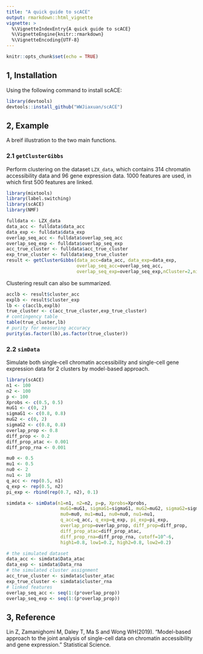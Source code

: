 ---
title: "A quick guide to scACE"
output: rmarkdown::html_vignette
vignette: >
  %\VignetteIndexEntry{A quick guide to scACE}
  %\VignetteEngine{knitr::rmarkdown}
  %\VignetteEncoding{UTF-8}
---

```{r setup, include=FALSE}
knitr::opts_chunk$set(echo = TRUE)
```

## 1, Installation
Using the following command to install scACE:

``` r
library(devtools)
devtools::install_github("WWJiaxuan/scACE")
```

## 2, Example 
A breif illustration to the two main functions.

### 2.1 `getClusterGibbs` 
Perform clustering on the dataset `LZX_data`, which contains 314 chromatin accessibility data and 96 gene expression data. 1000 features are used, in which first 500 features are linked.

```{r}
library(mixtools)
library(label.switching)
library(scACE)
library(NMF)

fulldata <- LZX_data
data_acc <- fulldata$data_acc
data_exp <- fulldata$data_exp
overlap_seq_acc <- fulldata$overlap_seq_acc
overlap_seq_exp <- fulldata$overlap_seq_exp
acc_true_cluster <- fulldata$acc_true_cluster
exp_true_cluster <- fulldata$exp_true_cluster
result <- getClusterGibbs(data_acc=data_acc, data_exp=data_exp, 
                          overlap_seq_acc=overlap_seq_acc, 
                          overlap_seq_exp=overlap_seq_exp,nCluster=2,niter=1000)
```

Clustering result can also be summarized.
```{r}
acclb <- result$cluster_acc
explb <- result$cluster_exp
lb <- c(acclb,explb)
true_cluster <- c(acc_true_cluster,exp_true_cluster)
# contingency table
table(true_cluster,lb)
# purity for measuring accuracy
purity(as.factor(lb),as.factor(true_cluster))

```


### 2.2 `simData`
Simulate both single-cell chromatin accessibility and single-cell gene expression data for 2 clusters by model-based approach.
```{r}
library(scACE)
n1 <- 100
n2 <- 100
p <- 100
Xprobs <- c(0.5, 0.5)
muG1 <- c(0, 2)
sigmaG1 <- c(0.8, 0.8)
muG2 <- c(0, 2)
sigmaG2 <- c(0.8, 0.8)
overlap_prop <- 0.8
diff_prop <- 0.2
diff_prop_atac <- 0.001
diff_prop_rna <- 0.001

mu0 <- 0.5
mu1 <- 0.5
nu0 <- 2
nu1 <- 10
q_acc <- rep(0.5, n1)
q_exp <- rep(0.5, n2)
pi_exp <- rbind(rep(0.7, n2), 0.1)

simdata <- simData(n1=n1, n2=n2, p=p, Xprobs=Xprobs, 
                    muG1=muG1, sigmaG1=sigmaG1, muG2=muG2, sigmaG2=sigmaG2,
                    mu0=mu0, mu1=mu1, nu0=nu0, nu1=nu1, 
                    q_acc=q_acc, q_exp=q_exp, pi_exp=pi_exp,            
                    overlap_prop=overlap_prop, diff_prop=diff_prop, 
                    diff_prop_atac=diff_prop_atac, 
                    diff_prop_rna=diff_prop_rna, cutoff=10^-6, 
                    high1=0.8, low1=0.2, high2=0.8, low2=0.2)

# the simulated dataset
data_acc <- simdata$Data_atac
data_exp <- simdata$Data_rna
# the simulated cluster assignment
acc_true_cluster <- simdata$cluster_atac
exp_true_cluster <- simdata$cluster_rna
# linked features
overlap_seq_acc <- seq(1:(p*overlap_prop))
overlap_seq_exp <- seq(1:(p*overlap_prop))

```

## 3, Reference
Lin Z, Zamanighomi M, Daley T, Ma S and Wong WH(2019). "Model-based approach to the joint analysis of single-cell data on chromatin accessibility and gene expression." Statistical Science.
